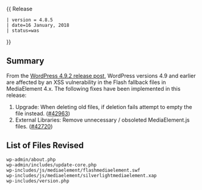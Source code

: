 {{Languages|
{{en|Version_4.8.5}}
{{ja|Version_4.8.5}}
}}
{{ Release
 | version = 4.8.5
 | date=16 January, 2018
 | status=was
}}

== Summary ==

From the [https://wordpress.org/news/2018/01/wordpress-4-9-2-security-and-maintenance-release/ WordPress 4.9.2 release post], WordPress versions 4.9 and earlier are affected by an XSS vulnerability in the Flash fallback files in MediaElement 4.x. The following fixes have been implemented in this release:

<ol>
<li>Upgrade: When deleting old files, if deletion fails attempt to empty the file instead. ([https://core.trac.wordpress.org/ticket/42963 #42963])</li>
<li>External Libraries: Remove unnecessary / obsoleted MediaElement.js files. ([https://core.trac.wordpress.org/ticket/42720 #42720])</li>
</ol>

== List of Files Revised ==

<pre>
wp-admin/about.php
wp-admin/includes/update-core.php
wp-includes/js/mediaelement/flashmediaelement.swf
wp-includes/js/mediaelement/silverlightmediaelement.xap
wp-includes/version.php
</pre>